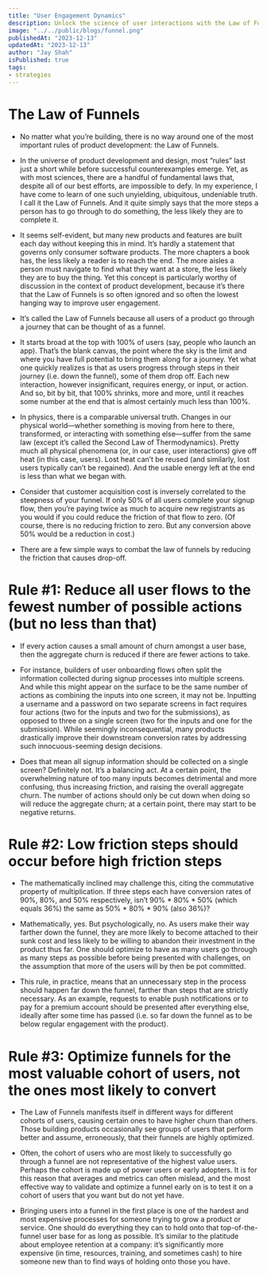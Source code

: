 ```yaml
---
title: "User Engagement Dynamics"
description: Unlock the science of user interactions with the Law of Funnels, revealing essential rules for reducing friction and optimizing product development journeys.
image: "../../public/blogs/funnel.png"
publishedAt: "2023-12-13"
updatedAt: "2023-12-13"
author: "Jay Shah"
isPublished: true
tags: 
- strategies
---
```


# The Law of Funnels

- No matter what you’re building, there is no way around one of the most important rules of product development: the Law of Funnels.

- In the universe of product development and design, most “rules” last just a short while before successful counterexamples emerge. Yet, as with most sciences, there are a handful of fundamental laws that, despite all of our best efforts, are impossible to defy. In my experience, I have come to learn of one such unyielding, ubiquitous, undeniable truth. I call it the Law of Funnels. And it quite simply says that the more steps a person has to go through to do something, the less likely they are to complete it.

- It seems self-evident, but many new products and features are built each day without keeping this in mind. It’s hardly a statement that governs only consumer software products. The more chapters a book has, the less likely a reader is to reach the end. The more aisles a person must navigate to find what they want at a store, the less likely they are to buy the thing. Yet this concept is particularly worthy of discussion in the context of product development, because it’s there that the Law of Funnels is so often ignored and so often the lowest hanging way to improve user engagement.

- It’s called the Law of Funnels because all users of a product go through a journey that can be thought of as a funnel.

- It starts broad at the top with 100% of users (say, people who launch an app). That’s the blank canvas, the point where the sky is the limit and where you have full potential to bring them along for a journey. Yet what one quickly realizes is that as users progress through steps in their journey (i.e. down the funnel), some of them drop off. Each new interaction, however insignificant, requires energy, or input, or action. And so, bit by bit, that 100% shrinks, more and more, until it reaches some number at the end that is almost certainly much less than 100%.

- In physics, there is a comparable universal truth. Changes in our physical world—whether something is moving from here to there, transformed, or interacting with something else—suffer from the same law (except it’s called the Second Law of Thermodynamics). Pretty much all physical phenomena (or, in our case, user interactions) give off heat (in this case, users). Lost heat can’t be reused (and similarly, lost users typically can’t be regained). And the usable energy left at the end is less than what we began with.

- Consider that customer acquisition cost is inversely correlated to the steepness of your funnel. If only 50% of all users complete your signup flow, then you’re paying twice as much to acquire new registrants as you would if you could reduce the friction of that flow to zero. (Of course, there is no reducing friction to zero. But any conversion above 50% would be a reduction in cost.)

- There are a few simple ways to combat the law of funnels by reducing the friction that causes drop-off.

# Rule #1: Reduce all user flows to the fewest number of possible actions (but no less than that)

- If every action causes a small amount of churn amongst a user base, then the aggregate churn is reduced if there are fewer actions to take.

- For instance, builders of user onboarding flows often split the information collected during signup processes into multiple screens. And while this might appear on the surface to be the same number of actions as combining the inputs into one screen, it may not be. Inputting a username and a password on two separate screens in fact requires four actions (two for the inputs and two for the submissions), as opposed to three on a single screen (two for the inputs and one for the submission). While seemingly inconsequential, many products drastically improve their downstream conversion rates by addressing such innocuous-seeming design decisions.

- Does that mean all signup information should be collected on a single screen? Definitely not. It’s a balancing act. At a certain point, the overwhelming nature of too many inputs becomes detrimental and more confusing, thus increasing friction, and raising the overall aggregate churn. The number of actions should only be cut down when doing so will reduce the aggregate churn; at a certain point, there may start to be negative returns.

# Rule #2: Low friction steps should occur before high friction steps

- The mathematically inclined may challenge this, citing the commutative property of multiplication. If three steps each have conversion rates of 90%, 80%, and 50% respectively, isn’t 90% * 80% * 50% (which equals 36%) the same as 50% * 80% * 90% (also 36%)?

- Mathematically, yes. But psychologically, no. As users make their way farther down the funnel, they are more likely to become attached to their sunk cost and less likely to be willing to abandon their investment in the product thus far. One should optimize to have as many users go through as many steps as possible before being presented with challenges, on the assumption that more of the users will by then be pot committed.

- This rule, in practice, means that an unnecessary step in the process should happen far down the funnel, farther than steps that are strictly necessary. As an example, requests to enable push notifications or to pay for a premium account should be presented after everything else, ideally after some time has passed (i.e. so far down the funnel as to be below regular engagement with the product).

# Rule #3: Optimize funnels for the most valuable cohort of users, not the ones most likely to convert

- The Law of Funnels manifests itself in different ways for different cohorts of users, causing certain ones to have higher churn than others. Those building products occasionally see groups of users that perform better and assume, erroneously, that their funnels are highly optimized.

- Often, the cohort of users who are most likely to successfully go through a funnel are not representative of the highest value users. Perhaps the cohort is made up of power users or early adopters. It is for this reason that averages and metrics can often mislead, and the most effective way to validate and optimize a funnel early on is to test it on a cohort of users that you want but do not yet have.

- Bringing users into a funnel in the first place is one of the hardest and most expensive processes for someone trying to grow a product or service. One should do everything they can to hold onto that top-of-the-funnel user base for as long as possible. It’s similar to the platitude about employee retention at a company: it’s significantly more expensive (in time, resources, training, and sometimes cash) to hire someone new than to find ways of holding onto those you have.